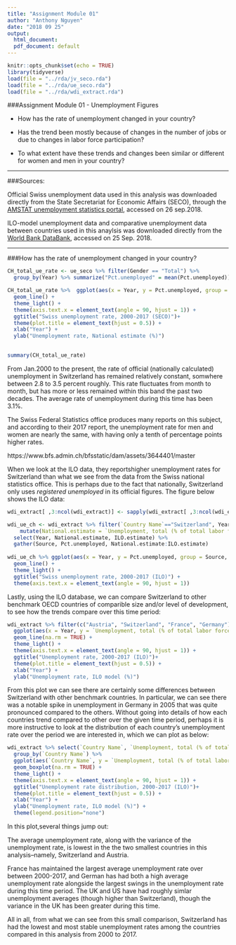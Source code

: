 ```yaml
---
title: "Assignment Module 01"
author: "Anthony Nguyen"
date: "2018 09 25"
output:
  html_document: 
  pdf_document: default
---
```


```r
knitr::opts_chunk$set(echo = TRUE)
library(tidyverse)
load(file = "../rda/jv_seco.rda")
load(file = "../rda/ue_seco.rda")
load(file = "../rda/wdi_extract.rda")
```

###Assignment Module 01 - Unemployment Figures
  
* How has the rate of unemployment changed in your country?  

* Has the trend been mostly because of changes in the number of jobs or due to changes in labor force participation?  

* To what extent have these trends and changes been similar or different for women and men in your country?  

***
###Sources:

Official Swiss unemployment data used in this analysis was downloaded directly from the State Secretariat for Economic Affairs (SECO), through the [AMSTAT unemployment statistics portal](https://www.amstat.ch/v2/fr/index.html), accessed on 26 sep.2018.

ILO-model unemployment data and comparative unemployment data between countries used in this anaylsis was downloaded directly from the [World Bank DataBank](http://databank.worldbank.org/data/home), accessed on 25 Sep. 2018. 

***
###How has the rate of unemployment changed in your country?  

```r

CH_total_ue_rate <- ue_seco %>% filter(Gender == "Total") %>% 
  group_by(Year) %>% summarize("Pct.unemployed" = mean(Pct.unemployed)) 

CH_total_ue_rate %>%  ggplot(aes(x = Year, y = Pct.unemployed, group = 1)) + 
  geom_line() +
  theme_light() +
  theme(axis.text.x = element_text(angle = 90, hjust = 1)) +
  ggtitle("Swiss unemployment rate, 2000-2017 (SECO)")+
  theme(plot.title = element_text(hjust = 0.5)) +
  xlab("Year") + 
  ylab("Unemployment rate, National estimate (%)") 
 
```
```r
summary(CH_total_ue_rate)
```

From Jan.2000 to the present, the rate of official (nationally calculated) unemployment in Switzerland has remained relatively constant, somwhere between 2.8 to 3.5 percent roughly.  This rate fluctuates from month to month, but has more or less remained within this band the past two decades.  The average rate of unemployment during this time has been 3.1%.

The Swiss Federal Statistics office produces many reports on this subject, and according to their 2017 report, the unemployment rate for men and women are nearly the same, with having only a tenth of percentage points higher rates.

https://www.bfs.admin.ch/bfsstatic/dam/assets/3644401/master

When we look at the ILO data, they reportshigher unemployment rates for Switzerland than what we see from the data from the Swiss national statistics office.  This is perhaps due to the fact that nationally, Switzerland only uses *registered unemployed* in its official figures. The figure below shows the ILO data:

```r
wdi_extract[ ,3:ncol(wdi_extract)] <- sapply(wdi_extract[ ,3:ncol(wdi_extract)],as.numeric)
```

```r
wdi_ue_ch <- wdi_extract %>% filter(`Country Name`=="Switzerland", Year > 2010) %>%
    mutate(National.estimate = `Unemployment, total (% of total labor force) (national estimate)`, ILO.estimate = `Unemployment, total (% of total labor force) (modeled ILO estimate)`) %>%
  select(Year, National.estimate, ILO.estimate) %>% 
  gather(Source, Pct.unemployed, National.estimate:ILO.estimate)
  
wdi_ue_ch %>% ggplot(aes(x = Year, y = Pct.unemployed, group = Source, color = Source)) +
  geom_line() +
  theme_light() +
  ggtitle("Swiss unemployment rate, 2000-2017 (ILO)") +
  theme(axis.text.x = element_text(angle = 90, hjust = 1)) 
```

Lastly, using the ILO database, we can compare Switzerland to other benchmark OECD countries of comparible size and/or level of development, to see how the trends compare over this time period:

```r
wdi_extract %>% filter(c("Austria", "Switzerland", "France", "Germany") %in% `Country Name`, Year >= 1990) %>% 
  ggplot(aes(x = Year, y = `Unemployment, total (% of total labor force) (modeled ILO estimate)`, color = `Country Name`)) + 
  geom_line(na.rm = TRUE) +
  theme_light() +
  theme(axis.text.x = element_text(angle = 90, hjust = 1)) +
  ggtitle("Unemployment rate, 2000-2017 (ILO)")+
  theme(plot.title = element_text(hjust = 0.5)) +
  xlab("Year") + 
  ylab("Unemployment rate, ILO model (%)") 
```
From this plot we can see there are certainly some differences between Switzerland with other benchmark countries.  In particular, we can see there was a notable spike in unemployment in Germany in 2005 that was quite pronounced compared to the others.  Without going into details of how each countries trend compared to other over the given time period, perhaps it is more instructive to look at the distribution of each country's unemployment rate over the period we are interested in, which we can plot as below: 

```r
wdi_extract %>% select(`Country Name`, `Unemployment, total (% of total labor force) (modeled ILO estimate)`) %>% 
  group_by(`Country Name`) %>% 
  ggplot(aes(`Country Name`, y = `Unemployment, total (% of total labor force) (modeled ILO estimate)`, color = `Country Name`)) +
  geom_boxplot(na.rm = TRUE) +
  theme_light() +
  theme(axis.text.x = element_text(angle = 90, hjust = 1)) +
  ggtitle("Unemployment rate distribution, 2000-2017 (ILO)")+
  theme(plot.title = element_text(hjust = 0.5)) +
  xlab("Year") + 
  ylab("Unemployment rate, ILO model (%)") +
  theme(legend.position="none")
```
  
In this plot,several things jump out:  
  
The average unemployment rate, along with the variance of the unemployment rate, is lowest in the the two smallest countries in this analysis--namely, Switzerland and Austria.  
  
France has maintained the largest average unemployment rate over between 2000-2017, and German has had both a high average unemployment rate alongside the largest swings in the unemployment rate during this time period.  The UK and US have had roughly simlar unemployment averages (though higher than Switzerland), though the variance in the UK has been greater during this time.  

All in all, from what we can see from this small comparison, Switzerland has had the lowest and most stable unemployment rates among the countries compared in this analysis from 2000 to 2017. 


